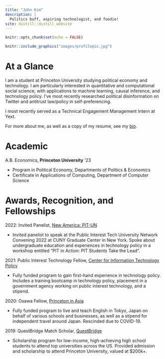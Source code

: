 ```yaml
---
title: "John Kim"
description: |
  Politics buff, aspiring technologist, and foodie!
site: distill::distill_website
---
```


```r
knitr::opts_chunk$set(echo = FALSE)
```

``` r
knitr::include_graphics("images/profilepic.jpg")
```

# At a Glance
I am a student at Princeton University studying political economy and technology. I am particularly interested in quantitative and computational social science, with applications to machine learning, causal inference, and technology policy. I've most recently researched political disinformation on Twitter and antitrust law/policy in self-preferencing. 

I most recently served as a Technical Engagement Management Intern at Yext. 

For more about me, as well as a copy of my resume, see my [bio](https://benidjones.github.io/about.html). 

# Academic

A.B. Economics, **Princeton University** '23

* Program in Political Economy, Departments of Politics & Economics
* Certificate in Applications of Computing, Department of Computer Science

# Awards, Recognition, and Fellowships

2022: Invited Panelist, [New America: PIT-UN](https://pitcases.org/annualconvening/)

* Invited panelist to speak at the Public Interest Tech University Network Convening 2022 at CUNY Graduate Center in New York. Spoke about undergraduate education and experiences in technology policy in a workshop entitled "PIT in Action: PIT Students Take the Lead". 

2021: Public Interest Technology Fellow, [Center for Information Technology Policy](https://citp.princeton.edu/) 

* Fully funded program to gain first-hand experience in technology policy. Includes a training bootcamp in technology policy, placement in a government agency working on public interest technology, and a stipend. 

2020: Osawa Fellow, [Princeton in Asia](https://piaweb.princeton.edu/) 

* Fully funded program to live and teach English in Tokyo, Japan on behalf of various schools and businesses, as well as a stipend for independent travel around Japan. Rescinded due to COVID-19. 

2019: QuestBridge Match Scholar, [QuestBridge](https://www.questbridge.org/) 

* Scholarship program for low-income, high-achieving high school students to attend top universities across the US. Provided admission and scholarship to attend Princeton University, valued at $200k+. 